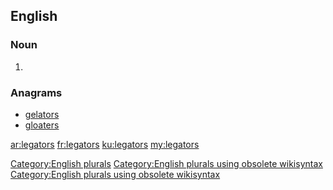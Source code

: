 ==English==

===Noun===
{{head|en}}

# {{plural of|legator}}

===Anagrams===
* [[gelators#English|gelators]]
* [[gloaters#English|gloaters]]

[[Category:English plurals]][[Category:English plurals using obsolete wikisyntax]][[Category:English plurals using obsolete wikisyntax]]

[[ar:legators]]
[[fr:legators]]
[[ku:legators]]
[[my:legators]]